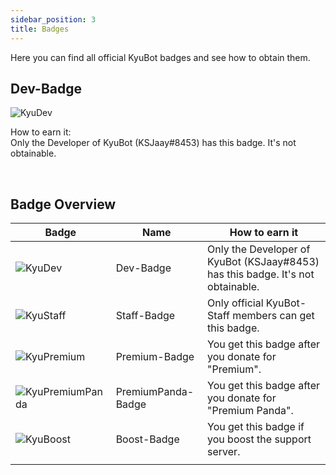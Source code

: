 ```yaml
---
sidebar_position: 3
title: Badges
---
```


Here you can find all official KyuBot badges and see how to obtain them.

<Underline />

## Dev-Badge

![KyuDev](https://cdn.discordapp.com/attachments/1046456429516697640/1057784930404405298/shield.png)

<Highlight>How to earn it:</Highlight> <br />
Only the Developer of KyuBot (KSJaay#8453) has this badge. It's not obtainable.

<br />

## Badge Overview

| Badge | Name | How to earn it |
|-------|------|----------------|
|![KyuDev](https://cdn.discordapp.com/attachments/1046456429516697640/1057784930404405298/shield.png)|Dev-Badge|Only the Developer of KyuBot (KSJaay#8453) has this badge. It's not obtainable.|
|![KyuStaff](https://cdn.discordapp.com/attachments/1046456429516697640/1046466709084721242/KyuShield.png)|Staff-Badge|Only official KyuBot-Staff members can get this badge.|
|![KyuPremium](https://cdn.discordapp.com/attachments/1046456429516697640/1057787099639713973/donator1.png)|Premium-Badge|You get this badge after you donate for "Premium".|
|![KyuPremiumPanda](https://cdn.discordapp.com/attachments/1046456429516697640/1057787099992031315/donator2.png)|PremiumPanda-Badge|You get this badge after you donate for "Premium Panda".|
|![KyuBoost](https://cdn.discordapp.com/attachments/1046456429516697640/1057787236101390416/boost_level9.png)|Boost-Badge|You get this badge if you boost the support server.|
|       |      |                |
